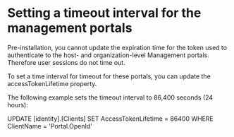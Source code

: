 ﻿# Setting a timeout interval for the management portals

Pre-installation, you cannot update the expiration time for the token used to authenticate to the host- and organization-level Management portals. Therefore user sessions do not time out.

To set a time interval for timeout for these portals, you can update the accessTokenLifetime property.

The following example sets the timeout interval to 86,400 seconds (24 hours):

UPDATE [identity].[Clients] SET AccessTokenLifetime = 86400 WHERE ClientName = 'Portal.OpenId'
